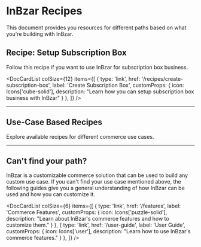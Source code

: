 
# InBzar Recipes

This document provides you resources for different paths based on what you're building with InBzar.

## Recipe: Setup Subscription Box

Follow this recipe if you want to use InBzar for subscription box business.

<DocCardList colSize={12} items={[
  {
    type: 'link',
    href: '/recipes/create-subscription-box',
    label: 'Create Subscription Box',
    customProps: {
      icon: Icons['cube-solid'],
      description: "Learn how you can setup subscription box business with InBzar"
    }
  },
]} />

---

## Use-Case Based Recipes

Explore available recipes for different commerce use cases.

<DocCardList colSize={6} />

---

<!-- vale docs.HeadingPunctuation = NO -->

## Can't find your path?

<!-- vale docs.HeadingPunctuation = YES -->

InBzar is a customizable commerce solution that can be used to build any custom use case. If you can't find your use case mentioned above, the following guides give you a general understanding of how InBzar can be used and how you can customize it.

<DocCardList colSize={6} items={[
  {
    type: 'link',
    href: '/features',
    label: 'Commerce Features',
    customProps: {
      icon: Icons['puzzle-solid'],
      description: "Learn about InBzar's commerce features and how to customize them."
    }
  },
  {
    type: 'link',
    href: '/user-guide',
    label: 'User Guide',
    customProps: {
      icon: Icons['user'],
      description: "Learn how to use InBzar's commerce features."
    }
  },
]} />
